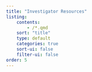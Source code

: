 ```yaml
---
title: "Investigator Resources"
listing:
    contents: 
        - /*.qmd
    sort: "title"
    type: default
    categories: true
    sort-ui: false
    filter-ui: false
order: 5
---
```

